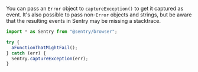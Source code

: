 You can pass an `Error` object to `captureException()` to get it captured as event. It's also possible to pass non-`Error` objects and strings, but be aware that the resulting events in Sentry may be missing a stacktrace.

```javascript
import * as Sentry from "@sentry/browser";

try {
  aFunctionThatMightFail();
} catch (err) {
  Sentry.captureException(err);
}
```
